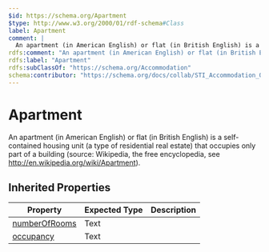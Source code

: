 ```yaml
---
$id: https://schema.org/Apartment
$type: http://www.w3.org/2000/01/rdf-schema#Class
label: Apartment
comment: |
  An apartment (in American English) or flat (in British English) is a self-contained housing unit (a type of residential real estate) that occupies only part of a building (source: Wikipedia, the free encyclopedia, see <a href="http://en.wikipedia.org/wiki/Apartment">http://en.wikipedia.org/wiki/Apartment</a>).
rdfs:comment: "An apartment (in American English) or flat (in British English) is a self-contained housing unit (a type of residential real estate) that occupies only part of a building (source: Wikipedia, the free encyclopedia, see <a href=\"http://en.wikipedia.org/wiki/Apartment\">http://en.wikipedia.org/wiki/Apartment</a>)."
rdfs:label: "Apartment"
rdfs:subClassOf: "https://schema.org/Accommodation"
schema:contributor: "https://schema.org/docs/collab/STI_Accommodation_Ontology"
---
```


# Apartment

An apartment (in American English) or flat (in British English) is a self-contained housing unit (a type of residential real estate) that occupies only part of a building (source: Wikipedia, the free encyclopedia, see <a href="http://en.wikipedia.org/wiki/Apartment">http://en.wikipedia.org/wiki/Apartment</a>).

## Inherited Properties

| Property | Expected Type | Description |
| --- | --- | --- |
| [numberOfRooms](https://schema.org/numberOfRooms) | Text |  |
| [occupancy](https://schema.org/occupancy) | Text |  |
